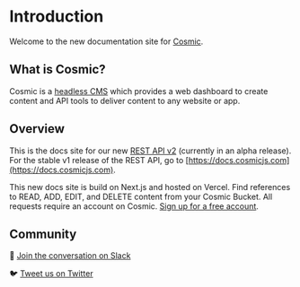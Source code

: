 # Introduction

Welcome to the new documentation site for [Cosmic](https://www.cosmicjs.com).

## What is Cosmic?

Cosmic is a [headless CMS](https://www.cosmicjs.com/headless-cms) which provides a web dashboard to create content and API tools to deliver content to any website or app.

## Overview

This is the docs site for our new [REST API v2](/cosmic-api/getting-started/introduction) (currently in an alpha release). For the stable v1 release of the REST API, go to [https://docs.cosmicjs.com](https://docs.cosmicjs.com).

This new docs site is build on Next.js and hosted on Vercel. Find references to READ, ADD, EDIT, and DELETE content from your Cosmic Bucket. All requests require an account on Cosmic. [Sign up for a free account](https://app.cosmicjs.com/signup).

## Community

💬 [Join the conversation on Slack](https://cosmicslack.herokuapp.com/)

🐦 [Tweet us on Twitter](https://twitter.com/cosmicjs)
